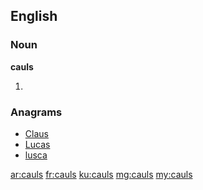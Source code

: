 ==English==

===Noun===
'''cauls'''

# {{plural of|caul}}

===Anagrams===
* [[Claus#English|Claus]]
* [[Lucas#English|Lucas]]
* [[lusca#English|lusca]]

[[ar:cauls]]
[[fr:cauls]]
[[ku:cauls]]
[[mg:cauls]]
[[my:cauls]]